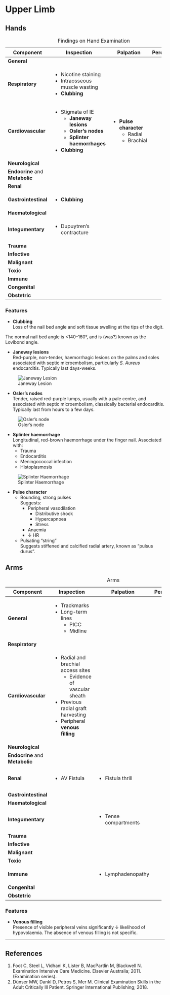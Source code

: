 # Upper Limb

## Hands

: Findings on Hand Examination

+---------------------------------+---------------------------------+-----------------------+------------+
| Component                       | Inspection                      | Palpation             | Percussion |
+=================================+=================================+=======================+============+
| **General**                     |                                 |                       |            |
+---------------------------------+---------------------------------+-----------------------+------------+
| **Respiratory**                 | * Nicotine staining             |                       |            |
|                                 | * Intraosseous muscle wasting   |                       |            |
|                                 | * **Clubbing**                  |                       |            |
+---------------------------------+---------------------------------+-----------------------+------------+
| **Cardiovascular**              | * Stigmata of IE                | * **Pulse character** |            |
|                                 |     * **Janeway lesions**       |     * Radial          |            |
|                                 |     * **Osler's nodes**         |     * Brachial        |            |
|                                 |     * **Splinter haemorrhages** |                       |            |
|                                 | * **Clubbing**                  |                       |            |
+---------------------------------+---------------------------------+-----------------------+------------+
| **Neurological**                |                                 |                       |            |
+---------------------------------+---------------------------------+-----------------------+------------+
| **Endocrine** and **Metabolic** |                                 |                       |            |
+---------------------------------+---------------------------------+-----------------------+------------+
| **Renal**                       |                                 |                       |            |
+---------------------------------+---------------------------------+-----------------------+------------+
| **Gastrointestinal**            | * **Clubbing**                  |                       |            |
+---------------------------------+---------------------------------+-----------------------+------------+
| **Haematological**              |                                 |                       |            |
+---------------------------------+---------------------------------+-----------------------+------------+
| **Integumentary**               | * Dupuytren's contracture       |                       |            |
+---------------------------------+---------------------------------+-----------------------+------------+
| **Trauma**                      |                                 |                       |            |
+---------------------------------+---------------------------------+-----------------------+------------+
| **Infective**                   |                                 |                       |            |
+---------------------------------+---------------------------------+-----------------------+------------+
| **Malignant**                   |                                 |                       |            |
+---------------------------------+---------------------------------+-----------------------+------------+
| **Toxic**                       |                                 |                       |            |
+---------------------------------+---------------------------------+-----------------------+------------+
| **Immune**                      |                                 |                       |            |
+---------------------------------+---------------------------------+-----------------------+------------+
| **Congenital**                  |                                 |                       |            |
+---------------------------------+---------------------------------+-----------------------+------------+
| **Obstetric**                   |                                 |                       |            |
+---------------------------------+---------------------------------+-----------------------+------------+

### Features

* **Clubbing**\
Loss of the nail bed angle and soft tissue swelling at the tips of the digit.

:::column-margin
The normal nail bed angle is <140–160°, and is (was?) known as the Lovibond angle.
:::

* **Janeway lesions**\
Red-purple, non-tender, haemorrhagic lesions on the palms and soles associated with septic microembolism, particularly *S. Aureus* endocarditis. Typically last days-weeks.

:::column-margin
![Janeway Lesion](/resources/janeway.jpg)
:::

* **Osler's nodes**\
Tender, raised red-purple lumps, usually with a pale centre, and associated with septic microembolism, classically bacterial endocarditis. Typically last from hours to a few days.

:::column-margin
![Osler's node](/resources/osler.jpg)
:::

* **Splinter haemorrhage**\
Longitudinal, red-brown haemorrhage under the finger nail. Associated with:
	* Trauma
	* Endocarditis
	* Meningococcal infection
	* Histoplasmosis

:::column-margin
![Splinter Haemorrhage](/resources/splinter.jpg)
:::

* **Pulse character**
	* Bounding, strong pulses\
	Suggests:
		* Peripheral vasodilation
			* Distributive shock
			* Hypercapnoea
			* Stress
		* Anaemia
		* ↓ HR
	* Pulsating "string"\
	Suggests stiffened and calcified radial artery, known as "pulsus durus".



## Arms

: Arms

+---------------------------------+------------------------------------+----------------------+------------+---------------+
| Component                       | Inspection                         | Palpation            | Percussion | Auscultation  |
+=================================+====================================+======================+============+===============+
| **General**                     | * Trackmarks                       |                      |            |               |
|                                 | * Long-term lines                  |                      |            |               |
|                                 |     * PICC                         |                      |            |               |
|                                 |     * Midline                      |                      |            |               |
+---------------------------------+------------------------------------+----------------------+------------+---------------+
| **Respiratory**                 |                                    |                      |            |               |
+---------------------------------+------------------------------------+----------------------+------------+---------------+
| **Cardiovascular**              | * Radial and brachial access sites |                      |            |               |
|                                 |     * Evidence of vascular sheath  |                      |            |               |
|                                 | * Previous radial graft harvesting |                      |            |               |
|                                 | * Peripheral **venous filling**    |                      |            |               |
+---------------------------------+------------------------------------+----------------------+------------+---------------+
| **Neurological**                |                                    |                      |            |               |
+---------------------------------+------------------------------------+----------------------+------------+---------------+
| **Endocrine** and **Metabolic** |                                    |                      |            |               |
+---------------------------------+------------------------------------+----------------------+------------+---------------+
| **Renal**                       | * AV Fistula                       | * Fistula thrill     |            | * Fistula hum |
+---------------------------------+------------------------------------+----------------------+------------+---------------+
| **Gastrointestinal**            |                                    |                      |            |               |
+---------------------------------+------------------------------------+----------------------+------------+---------------+
| **Haematological**              |                                    |                      |            |               |
+---------------------------------+------------------------------------+----------------------+------------+---------------+
| **Integumentary**               |                                    | * Tense compartments |            |               |
+---------------------------------+------------------------------------+----------------------+------------+---------------+
| **Trauma**                      |                                    |                      |            |               |
+---------------------------------+------------------------------------+----------------------+------------+---------------+
| **Infective**                   |                                    |                      |            |               |
+---------------------------------+------------------------------------+----------------------+------------+---------------+
| **Malignant**                   |                                    |                      |            |               |
+---------------------------------+------------------------------------+----------------------+------------+---------------+
| **Toxic**                       |                                    |                      |            |               |
+---------------------------------+------------------------------------+----------------------+------------+---------------+
| **Immune**                      |                                    | * Lymphadenopathy    |            |               |
+---------------------------------+------------------------------------+----------------------+------------+---------------+
| **Congenital**                  |                                    |                      |            |               |
+---------------------------------+------------------------------------+----------------------+------------+---------------+
| **Obstetric**                   |                                    |                      |            |               |
+---------------------------------+------------------------------------+----------------------+------------+---------------+

### Features

* **Venous filling**\
Presence of visible peripheral veins significantly ↓ likelihood of hypovolaemia. The absence of venous filling is not specific.

---

## References

1. Foot C, Steel L, Vidhani K, Lister B, MacPartlin M, Blackwell N. Examination Intensive Care Medicine. Elsevier Australia; 2011. (Examination series).
1. Dünser MW, Dankl D, Petros S, Mer M. Clinical Examination Skills in the Adult Critically Ill Patient. Springer International Publishing; 2018.
